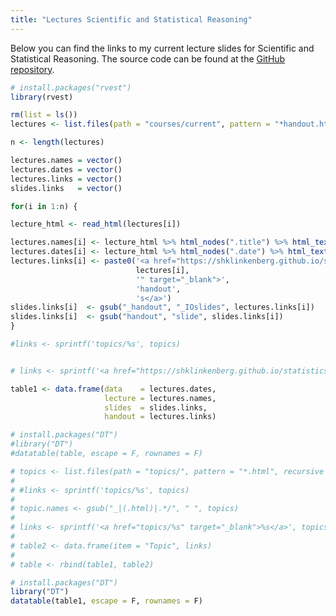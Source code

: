 ```yaml
---
title: "Lectures Scientific and Statistical Reasoning"
---
```


Below you can find the links to my current lecture slides for Scientific and Statistical Reasoning. The source code can be found at the [GitHub repository](https://github.com/ShKlinkenberg/statistics-lectures). 

```r
# install.packages("rvest")
library(rvest)

rm(list = ls())
lectures <- list.files(path = "courses/current", pattern = "*handout.html", recursive = T, full.names = TRUE)

n <- length(lectures)

lectures.names = vector()
lectures.dates = vector()
lectures.links = vector()
slides.links   = vector()

for(i in 1:n) {

lecture_html <- read_html(lectures[i])

lectures.names[i] <- lecture_html %>% html_nodes(".title") %>% html_text()
lectures.dates[i] <- lecture_html %>% html_nodes(".date") %>% html_text()
lectures.links[i] <- paste0('<a href="https://shklinkenberg.github.io/statistics-lectures/',
                            lectures[i],
                            '" target="_blank">',
                            'handout',
                            's</a>')
slides.links[i]  <- gsub("_handout", "_IOslides", lectures.links[i])
slides.links[i]  <- gsub("handout", "slide", slides.links[i])
}

#links <- sprintf('topics/%s', topics)


# links <- sprintf('<a href="https://shklinkenberg.github.io/statistics-lectures/courses/current/%s" target="_blank">%s</a>', lectures, lectures.names)

table1 <- data.frame(data    = lectures.dates, 
                     lecture = lectures.names,
                     slides  = slides.links,
                     handout = lectures.links)

# install.packages("DT")
#library("DT")
#datatable(table, escape = F, rownames = F)

# topics <- list.files(path = "topics/", pattern = "*.html", recursive = T)
# 
# #links <- sprintf('topics/%s', topics)
# 
# topic.names <- gsub("_|(.html)|.*/", " ", topics)
# 
# links <- sprintf('<a href="topics/%s" target="_blank">%s</a>', topics, topic.names)
# 
# table2 <- data.frame(item = "Topic", links)
# 
# table <- rbind(table1, table2)

# install.packages("DT")
library("DT")
datatable(table1, escape = F, rownames = F)
```
